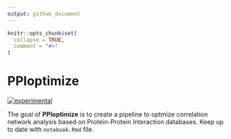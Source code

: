 ```yaml
---
output: github_document
---
```


<!-- README.md is generated from README.Rmd. Please edit that file -->

```r
knitr::opts_chunk$set(
  collapse = TRUE,
  comment = "#>"
)
```

# PPIoptimize

<!-- badges: start -->
[![experimental](http://badges.github.io/stability-badges/dist/experimental.svg)](http://github.com/badges/stability-badges)
<!-- badges: end -->

The goal of **PPIoptimize** is to create a pipeline to optmize correlation network analysis based on Protein-Protein Interaction databases.
Keep up to date with `notebook.Rmd` file.
